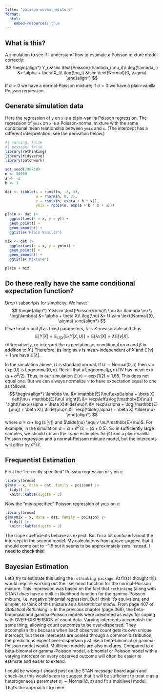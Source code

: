 ```yaml
---
title: "poisson-normal-mixture"
format: 
  html:
    embed-resources: true
---
```


## What is this?
A simulation to see if I understand how to estimate a Poisson mixture model correctly:
$$
\begin{align*}
Y_i &\sim \text{Poisson}(\lambda_i \nu_i)\\
\log(\lambda_i) &= \alpha + \beta X_i\\
\log(\nu_i) &\sim \text{Normal}(0, \sigma)
\end{align*}
$$
If $\sigma > 0$ we have a normal-Poisson mixture; if $\sigma = 0$ we have a plain-vanilla Poisson regression.

## Generate simulation data

Here the regression of `y` on `x` is a plain-vanilla Poisson regression.
The regression of `ymix` on `x` is a Poisson-normal mixture with the same conditional mean relationship between `ymix` and `x`.
(The intercept has a different interpretation: see the derivation below.)

```r
#| warning: false
#| message: false
library(rethinking)
library(tidyverse)
library(patchwork)

set.seed(298710)
n <- 10000
a <- -2
b <- 1

dat <- tibble(x = runif(n, -3, 3),
              u = rnorm(n, 0, 2),
              y = rpois(n, exp(a + b * x)),
              ymix = rpois(n, exp(a + b * x + u)))

plain <- dat |> 
  ggplot(aes(x = x, y = y)) +
  geom_point() +
  geom_smooth() +
  ggtitle('Plain Vanilla')

mix <- dat |> 
  ggplot(aes(x = x, y = ymix)) +
  geom_point() +
  geom_smooth() +
  ggtitle('Mixture')

plain + mix
```

## Do these really have the same conditional expectation function?
Drop $i$ subscripts for simplicity.
We have:
$$
\begin{align*}
Y &\sim \text{Poisson}(\mu)\\
\mu &= \lambda \nu \\
\log(\lambda) &= \alpha + \beta X\\
\log(\nu) &= U \sim \text{Normal}(0, \sigma)
\end{align*}
$$
If we treat $\alpha$ and $\beta$ as fixed parameters, $\lambda$ is $X$-measurable and thus
$$
\mathbb{E}[Y|X] = \mathbb{E}_{U|X}\left[\mathbb{E}\left(Y|X,U\right) \right] = \mathbb{E}[\lambda \nu|X] = \lambda \mathbb{E}[\nu|X]. 
$$
(Alternatively, re-interpret the expectation as conditional on $\alpha$ and $\beta$ in addition to $X$.)
Therefore, as long as $\nu$ is mean-independent of $X$ and $\mathbb{E}[\nu] = 1$ we have $\mathbb{E}[\lambda]$.

In the simulation above, $U$ is standard normal.
If $U\sim \text{Normal}(0, \sigma)$ then $\nu = \exp(U)$ is $\text{Lognormal}(0, \sigma)$.
Recall that a Lognormal$(\mu, \sigma)$ RV has mean $\exp(\mu + \sigma^2/2)$.
Thus, in our simulation $\mathbb{E}(\nu) = \exp(1/2) \approx 1.65$.
This does not equal one. 
But we can always normalize $\nu$ to have expectation equal to one as follows:
$$
\begin{align*}
\lambda \nu &= \mathbb{E}(\nu)\exp(\alpha + \beta X) \left[\nu / \mathbb{E}(\nu) \right]\\
&= \exp\left\{\log(\mathbb{E}[\nu]) \right\}\exp(\alpha + \beta X)\tilde{\nu}\\
&= \exp\{\alpha + \log(\mathbb{E}[\nu]) + \beta X\}  \tilde{\nu}\\
&= \exp(\tilde{\alpha} + \beta X) \tilde{\nu}
\end{align*}
$$
where $\tilde{\alpha} \equiv \alpha + \log(\mathbb{E}[\nu])$ and $\tilde{nu} \equiv \nu/\mathbb{E}(\nu)$.
For example, in the simulation $\tilde{\alpha} = \alpha + \sigma^2/2 = (\alpha + 0.5)$.
So in sufficiently large samples, we should obtain the *same* estimates for $\beta$ from a plain-vanilla Poisson regression and a normal-Poisson mixture model, but the intercepts will differ by $\sigma^2/2$.


## Frequentist Estimation

First the "correctly specified" Poisson regression of `y` on `x`:
```r
library(broom)
glm(y ~ x, data = dat, family = poisson) |> 
  tidy() |> 
  knitr::kable(digits = 2)
```
Now the "mis-specified" Poisson regression of `ymix` on `x`:
```r
library(broom)
glm(ymix ~ x, data = dat, family = poisson) |> 
  tidy() |> 
  knitr::kable(digits = 2)
```

The slope coefficients behave as expect.
But I'm a bit confused about the intercept in the second model.
My calculations from above suggest that it should come out to $-1.5$ but it seems to be approximately zero instead. 
**I need to check this!**

## Bayesian Estimation
Let's try to estimate this using the `rethinking package`.
At first I thought this would require working out the likelihood function for the normal-Poisson mixture.
This impression was based on the fact that `rethinking` (along with STAN) *does* have a built-in likelihood function for the gamma-Poisson mixture, i.e. negative binomial regression.
But I think it's equivalent, and simpler, to think of this mixture as a *hierarchical model*.
From page 407 of *Statistical Rethinking*:
> In the previous chapter (page 369), the beta-binomaial and gamma-Poisson models were presented as ways for coping with OVER-DISPERSION of count data. Varying intercepts accomplish the same thing, allowing count outcomes to be over-dispersed. They accomplish this because when each observed count gets its own unique intercept, but these intercepts are pooled through a common distribution, the predictions expect over-dispersion just like a beta-binomial or gamma-Poisson model would. Multilevel models are also mixtures. Compared to a beta-binomal or gamma-Poisson model, a binomial or Poisson model with a varying intercept on every observed outcome will often be easier to estimate and easier to extend.

I could be wrong--I should post on the STAN message board again and check--but this would seem to suggest that it will be sufficient to treat $\alpha$ as a heterogeneous parameter $\alpha_i \sim \text{Normal}(\bar{\alpha}, \sigma)$ and fit a multilevel model. 
That's the approach I try here.


















